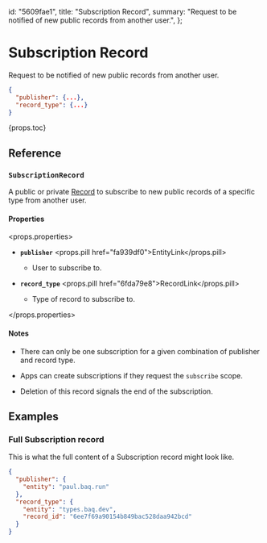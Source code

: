  id: "5609fae1",
  title: "Subscription Record",
  summary:
    "Request to be notified of new public records from another user.",
};

# Subscription Record

Request to be notified of new public records from another user.

```json
{
  "publisher": {...},
  "record_type": {...}
}
```

{props.toc}

## Reference

### `SubscriptionRecord`

A public or private [Record](01735953) to subscribe to new public records of a specific type from another user.

#### Properties

<props.properties>

- **`publisher`** <props.pill href="fa939df0">EntityLink</props.pill>

  - User to subscribe to.

- **`record_type`** <props.pill href="6fda79e8">RecordLink</props.pill>

  - Type of record to subscribe to.

</props.properties>

#### Notes

- There can only be one subscription for a given combination of publisher and record type.

- Apps can create subscriptions if they request the `subscribe` scope.

- Deletion of this record signals the end of the subscription.

## Examples

### Full Subscription record

This is what the full content of a Subscription record might look like.

```json
{
  "publisher": {
    "entity": "paul.baq.run"
  },
  "record_type": {
    "entity": "types.baq.dev",
    "record_id": "6ee7f69a90154b849bac528daa942bcd"
  }
}
```
